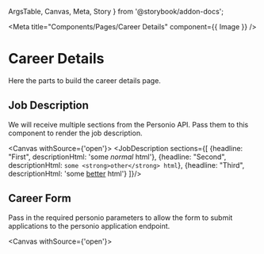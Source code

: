   ArgsTable,
  Canvas,
  Meta,
  Story
} from '@storybook/addon-docs';

<Meta title="Components/Pages/Career Details" component={{ Image }} />

# Career Details
Here the parts to build the career details page.

## Job Description
We will receive multiple sections from the Personio API. Pass them to this
component to render the job description.

<Canvas withSource={'open'}>
  <Story name="Job Description">
    <JobDescription sections={[
      {headline: "First", descriptionHtml: 'some <em>normal</em> html'},
      {headline: "Second", descriptionHtml: `some <strong>other</strong> html`},
      {headline: "Third", descriptionHtml: 'some <u>better</u> html'}
    ]}/>
  </Story>
</Canvas>

<ArgsTable of={JobDescription}/>


## Career Form
Pass in the required personio parameters to allow the form to submit
applications to the personio application endpoint.

<Canvas withSource={'open'}>
  <Story name="Career Form">
    <CareerForm
      company_id="41230"
      recruiting_channel_id="source-id"
      access_token="some-access-token-for-personio"
      job_position_id="personio-job-id"
    />
  </Story>
</Canvas>

<ArgsTable of={CareerForm}/>
